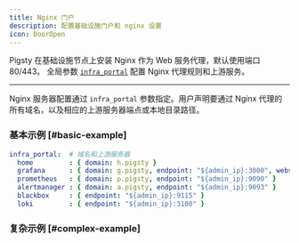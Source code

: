 ```yaml
---
title: Nginx 门户
description: 配置基础设施门户和 nginx 设置
icon: DoorOpen
---
```



Pigsty 在基础设施节点上安装 Nginx 作为 Web 服务代理，默认使用端口 80/443。
全局参数 [`infra_portal`](/zh/infra/param#infra_portal) 配置 Nginx 代理规则和上游服务。



--------


Nginx 服务器配置通过 `infra_portal` 参数指定。用户声明要通过 Nginx 代理的所有域名，以及相应的上游服务器端点或本地目录路径。

### 基本示例 [#basic-example]

```yaml
infra_portal:  # 域名和上游服务器
  home         : { domain: h.pigsty }
  grafana      : { domain: g.pigsty, endpoint: "${admin_ip}:3000", websocket: true }
  prometheus   : { domain: p.pigsty, endpoint: "${admin_ip}:9090" }
  alertmanager : { domain: a.pigsty, endpoint: "${admin_ip}:9093" }
  blackbox     : { endpoint: "${admin_ip}:9115" }
  loki         : { endpoint: "${admin_ip}:3100" }
```

### 复杂示例 [#complex-example]